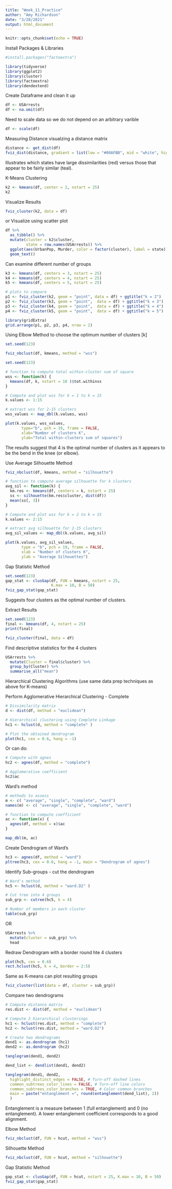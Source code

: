 ```yaml
---
title: "Week_11_Practice"
author: "Amy Richardson"
date: "3/28/2021"
output: html_document
---
```


```r
knitr::opts_chunk$set(echo = TRUE)
```

Install Packages & Libraries
```r
#install.packages("factoextra")

library(tidyverse)
library(ggplot2)
library(cluster)
library(factoextra)
library(dendextend)
```
Create Dataframe and clean it up
```r
df <- USArrests
df <- na.omit(df)
```

Need to scale data so we do not depend on an arbitrary varible
```r
df <- scale(df)
```

Measuring Distance
visualzing a distance matrix
```r
distance <- get_dist(df)
fviz_dist(distance, gradient = list(low = "#00AFBB", mid = "white", high = "#FC4E07"))

```
Illustrates which states have large dissimilarities (red) versus those that appear to be fairly similar (teal).


K-Means Clustering
```r
k2 <- kmeans(df, center = 2, nstart = 25)
k2

```

Visualize Results
```r
fviz_cluster(k2, data = df)
```

or Visualize using scatter plot
```r
df %>%
  as_tibble() %>%
  mutate(cluster = k2$cluster,
         state = row.names(USArrests)) %>%
  ggplot(aes(UrbanPop, Murder, color = factor(cluster), label = state)) +
  geom_text()
```

Can examine different number of groups
```r
k3 <- kmeans(df, centers = 3, nstart = 25)
k4 <- kmeans(df, centers = 4, nstart = 25)
k5 <- kmeans(df, centers = 5, nstart = 25)

# plots to compare
p1 <- fviz_cluster(k2, geom = "point", data = df) + ggtitle("k = 2")
p2 <- fviz_cluster(k3, geom = "point",  data = df) + ggtitle("k = 3")
p3 <- fviz_cluster(k4, geom = "point",  data = df) + ggtitle("k = 4")
p4 <- fviz_cluster(k5, geom = "point",  data = df) + ggtitle("k = 5")

library(gridExtra)
grid.arrange(p1, p2, p3, p4, nrow = 2)
```

Using Elbow Method to choose the optimum number of clusters [k]
```r
set.seed(123)

fviz_nbclust(df, kmeans, method = "wss")

```
```r
set.seed(123)

# function to compute total within-cluster sum of square 
wss <- function(k) {
  kmeans(df, k, nstart = 10 )$tot.withinss
}

# Compute and plot wss for k = 1 to k = 15
k.values <- 1:15

# extract wss for 2-15 clusters
wss_values <- map_dbl(k.values, wss)

plot(k.values, wss_values,
       type="b", pch = 19, frame = FALSE, 
       xlab="Number of clusters K",
       ylab="Total within-clusters sum of squares")
```

The results suggest that 4 is the optimal number of clusters as it appears to be the bend in the knee (or elbow).


Use Average Silhouette Method 
```r
fviz_nbclust(df, kmeans, method = "silhouette")
```



```r
# function to compute average silhouette for k clusters
avg_sil <- function(k) {
  km.res <- kmeans(df, centers = k, nstart = 25)
  ss <- silhouette(km.res$cluster, dist(df))
  mean(ss[, 3])
}

# Compute and plot wss for k = 2 to k = 15
k.values <- 2:15

# extract avg silhouette for 2-15 clusters
avg_sil_values <- map_dbl(k.values, avg_sil)

plot(k.values, avg_sil_values,
       type = "b", pch = 19, frame = FALSE, 
       xlab = "Number of clusters K",
       ylab = "Average Silhouettes")
```

Gap Statistic Method
```r
set.seed(123)
gap_stat <- clusGap(df, FUN = kmeans, nstart = 25,
                    K.max = 10, B = 50)
fviz_gap_stat(gap_stat)
```

Suggests four clusters as the optimal number of clusters.

Extract Results
```r
set.seed(123)
final <- kmeans(df, 4, nstart = 25)
print(final)

```

```r
fviz_cluster(final, data = df)
```

Find descriptive statistics for the 4 clusters
```r
USArrests %>%
  mutate(Cluster = final$cluster) %>%
  group_by(Cluster) %>%
  summarise_all("mean")
```

Hierarchical Clustering Algorithms
(use same data prep techniques as above for K-means)

Perform Agglomerative Hierarchical Clustering - Complete 
```r
# Dissimilarity matrix
d <- dist(df, method = "euclidean")

# Hierarchical clustering using Complete Linkage
hc1 <- hclust(d, method = "complete" )

# Plot the obtained dendrogram
plot(hc1, cex = 0.6, hang = -1)

```

Or can do:
```r
# Compute with agnes
hc2 <- agnes(df, method = "complete")

# Agglomerative coefficient
hc2$ac

```

Ward's method
```r
# methods to assess
m <- c( "average", "single", "complete", "ward")
names(m) <- c( "average", "single", "complete", "ward")

# function to compute coefficient
ac <- function(x) {
  agnes(df, method = x)$ac
}

map_dbl(m, ac)

```

Create Dendrogram of Ward's 
```r
hc3 <- agnes(df, method = "ward")
pltree(hc3, cex = 0.6, hang = -1, main = "Dendrogram of agnes") 
```

Identify Sub-groups - cut the dendrogram
```r
# Ward's method
hc5 <- hclust(d, method = "ward.D2" )

# Cut tree into 4 groups
sub_grp <- cutree(hc5, k = 4)

# Number of members in each cluster
table(sub_grp)
```

OR
```r
USArrests %>%
  mutate(cluster = sub_grp) %>%
  head
```

Redraw Dendrogram with a border round hte 4 clusters
```r
plot(hc5, cex = 0.6)
rect.hclust(hc5, k = 4, border = 2:5)
```
Same as K-means can plot resulting groups
```r
fviz_cluster(list(data = df, cluster = sub_grp))
```

Compare two dendrograms
```r
# Compute distance matrix
res.dist <- dist(df, method = "euclidean")

# Compute 2 hierarchical clusterings
hc1 <- hclust(res.dist, method = "complete")
hc2 <- hclust(res.dist, method = "ward.D2")

# Create two dendrograms
dend1 <- as.dendrogram (hc1)
dend2 <- as.dendrogram (hc2)

tanglegram(dend1, dend2)
```

```r
dend_list <- dendlist(dend1, dend2)

tanglegram(dend1, dend2,
  highlight_distinct_edges = FALSE, # Turn-off dashed lines
  common_subtrees_color_lines = FALSE, # Turn-off line colors
  common_subtrees_color_branches = TRUE, # Color common branches 
  main = paste("entanglement =", round(entanglement(dend_list), 2))
  )
```
Entanglement is a measure between 1 (full entanglement) and 0 (no entanglement). A lower entanglement coefficient corresponds to a good alignment.

Elbow Method
```r
fviz_nbclust(df, FUN = hcut, method = "wss")

```

Silhouette Method
```r
fviz_nbclust(df, FUN = hcut, method = "silhouette")
```

Gap Statistic Method
```r
gap_stat <- clusGap(df, FUN = hcut, nstart = 25, K.max = 10, B = 50)
fviz_gap_stat(gap_stat)
```





































